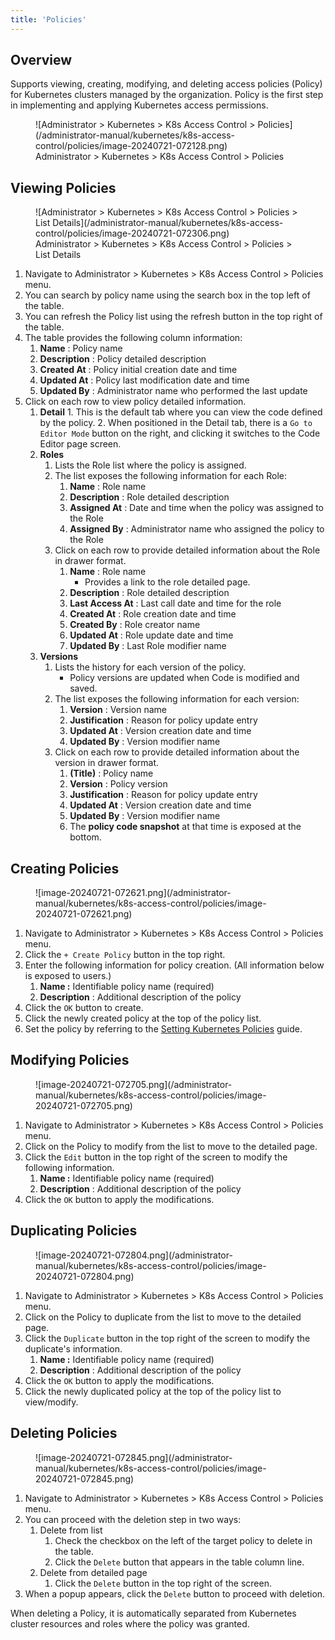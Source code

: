 ```yaml
---
title: 'Policies'
---
```



## Overview

Supports viewing, creating, modifying, and deleting access policies (Policy) for Kubernetes clusters managed by the organization. Policy is the first step in implementing and applying Kubernetes access permissions.

<figure data-layout="center" data-align="center">
![Administrator &gt; Kubernetes &gt; K8s Access Control &gt; Policies](/administrator-manual/kubernetes/k8s-access-control/policies/image-20240721-072128.png)
<figcaption>
Administrator &gt; Kubernetes &gt; K8s Access Control &gt; Policies
</figcaption>
</figure>


## Viewing Policies

<figure data-layout="center" data-align="center">
![Administrator &gt; Kubernetes &gt; K8s Access Control &gt; Policies &gt; List Details](/administrator-manual/kubernetes/k8s-access-control/policies/image-20240721-072306.png)
<figcaption>
Administrator &gt; Kubernetes &gt; K8s Access Control &gt; Policies &gt; List Details
</figcaption>
</figure>

1. Navigate to Administrator &gt; Kubernetes &gt; K8s Access Control &gt; Policies menu.
2. You can search by policy name using the search box in the top left of the table.
3. You can refresh the Policy list using the refresh button in the top right of the table.
4. The table provides the following column information:
    1.  **Name**  : Policy name
    2.  **Description**  : Policy detailed description
    3.  **Created At**  : Policy initial creation date and time
    4.  **Updated At** : Policy last modification date and time
    5.  **Updated By**  : Administrator name who performed the last update
5. Click on each row to view policy detailed information.
    1.   **Detail** 
        1. This is the default tab where you can view the code defined by the policy.
        2. When positioned in the Detail tab, there is a `Go to Editor Mode` button on the right, and clicking it switches to the Code Editor page screen.
    2.  **Roles** 
        1. Lists the Role list where the policy is assigned.
        2. The list exposes the following information for each Role:
            1.  **Name**  : Role name
            2.  **Description**  : Role detailed description
            3.  **Assigned At**  : Date and time when the policy was assigned to the Role
            4.  **Assigned By** : Administrator name who assigned the policy to the Role
        3. Click on each row to provide detailed information about the Role in drawer format. 
            1.  **Name**  : Role name 
                * Provides a link to the role detailed page.
            2.  **Description**  : Role detailed description
            3.  **Last Access At**  : Last call date and time for the role
            4.  **Created At**  : Role creation date and time
            5.  **Created By**  : Role creator name
            6.  **Updated At**  : Role update date and time
            7.  **Updated By**  : Last Role modifier name
    3.  **Versions** 
        1. Lists the history for each version of the policy. 
            * Policy versions are updated when Code is modified and saved. 
        2. The list exposes the following information for each version:
            1.  **Version**  : Version name
            2.  **Justification**  : Reason for policy update entry 
            3.  **Updated At**  : Version creation date and time
            4.  **Updated By**  : Version modifier name
        3. Click on each row to provide detailed information about the version in drawer format. 
            1.  **(Title)**  : Policy name
            2.  **Version**  : Policy version
            3.  **Justification**  : Reason for policy update entry 
            4.  **Updated At**  : Version creation date and time
            5.  **Updated By**  : Version modifier name
            6. The **policy code snapshot** at that time is exposed at the bottom.


## Creating Policies

<figure data-layout="center" data-align="center">
![image-20240721-072621.png](/administrator-manual/kubernetes/k8s-access-control/policies/image-20240721-072621.png)
</figure>

1. Navigate to Administrator &gt; Kubernetes &gt; K8s Access Control &gt; Policies menu.
2. Click the `+ Create Policy` button in the top right.
3. Enter the following information for policy creation. (All information below is exposed to users.)
    1.  **Name :** Identifiable policy name (required)
    2.  **Description** : Additional description of the policy
4. Click the `OK` button to create.
5. Click the newly created policy at the top of the policy list. 
6. Set the policy by referring to the [Setting Kubernetes Policies](policies/setting-kubernetes-policies) guide. 


## Modifying Policies

<figure data-layout="left" data-align="left">
![image-20240721-072705.png](/administrator-manual/kubernetes/k8s-access-control/policies/image-20240721-072705.png)
</figure>

1. Navigate to Administrator &gt; Kubernetes &gt; K8s Access Control &gt; Policies menu.
2. Click on the Policy to modify from the list to move to the detailed page.
3. Click the `Edit` button in the top right of the screen to modify the following information.
    1.  **Name :** Identifiable policy name (required)
    2.  **Description** : Additional description of the policy
4. Click the `OK` button to apply the modifications.


## Duplicating Policies

<figure data-layout="left" data-align="left">
![image-20240721-072804.png](/administrator-manual/kubernetes/k8s-access-control/policies/image-20240721-072804.png)
</figure>

1. Navigate to Administrator &gt; Kubernetes &gt; K8s Access Control &gt; Policies menu.
2. Click on the Policy to duplicate from the list to move to the detailed page.
3. Click the `Duplicate` button in the top right of the screen to modify the duplicate's information.
    1.  **Name :** Identifiable policy name (required)
    2.  **Description** : Additional description of the policy
4. Click the `OK` button to apply the modifications.
5. Click the newly duplicated policy at the top of the policy list to view/modify. 


## Deleting Policies

<figure data-layout="left" data-align="left">
![image-20240721-072845.png](/administrator-manual/kubernetes/k8s-access-control/policies/image-20240721-072845.png)
</figure>

1. Navigate to Administrator &gt; Kubernetes &gt; K8s Access Control &gt; Policies menu.
2. You can proceed with the deletion step in two ways:
    1. Delete from list 
        1. Check the checkbox on the left of the target policy to delete in the table.
        2. Click the `Delete` button that appears in the table column line. 
    2. Delete from detailed page
        1. Click the `Delete` button in the top right of the screen.
3. When a popup appears, click the `Delete` button to proceed with deletion. 

<Callout type="important">
When deleting a Policy, it is automatically separated from Kubernetes cluster resources and roles where the policy was granted.
</Callout>
